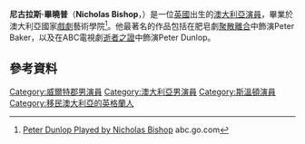 {{Infobox person
| name = Nicholas Bishop
|image = 2009 07 24 Nicholas Bishop.jpg
|imagesize = 
| birth_name     = 
| birth_date     = {{Birth date and age|df=yes|1973|9|19}}
| birth_place = [[英國|英國]][[英格蘭|英格蘭]][[斯溫頓|斯溫頓]]
| death_date     = 
| death_place    = 
| occupation    = 演員
| yearsactive = 1998–現在
| partner        = Claire Smith (2006-現在)
| website =
}}
'''尼古拉斯·畢曉普'''（'''Nicholas Bishop'''，{{bd|1973年|9月19日}}）是一位[[英國|英國]]出生的[[澳大利亞|澳大利亞]][[演員|演員]]，畢業於澳大利亞國家[[戲劇|戲劇]]藝術學院<ref>[http://abc.go.com/shows/body-of-proof/bio/peter-dunlop/721756 Peter Dunlop Played by Nicholas Bishop] {{webarchive|url=https://web.archive.org/web/20110311135842/http://abc.go.com/shows/body-of-proof/bio/peter-dunlop/721756 |date=2011-03-11 }} abc.go.com</ref>。他最著名的作品包括在肥皂劇[[聚散離合|聚散離合]]中飾演Peter Baker，以及在ABC電視劇[[逝者之證|逝者之證]]中飾演Peter Dunlop。

==參考資料==
{{reflist}}

{{DEFAULTSORT:Bishop, Nicolas}}
[[Category:威爾特郡男演員|Category:威爾特郡男演員]]
[[Category:澳大利亞男演員|Category:澳大利亞男演員]]
[[Category:斯溫頓演員|Category:斯溫頓演員]]
[[Category:移民澳大利亞的英格蘭人|Category:移民澳大利亞的英格蘭人]]